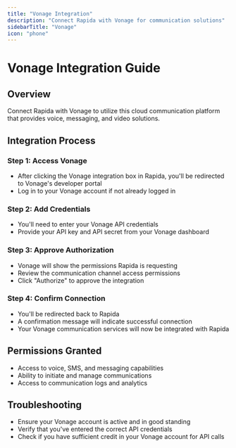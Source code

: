 ```yaml
---
title: "Vonage Integration"
description: "Connect Rapida with Vonage for communication solutions"
sidebarTitle: "Vonage"
icon: "phone"
---
```

# Vonage Integration Guide

## Overview
Connect Rapida with Vonage to utilize this cloud communication platform that provides voice, messaging, and video solutions.

## Integration Process

### Step 1: Access Vonage
- After clicking the Vonage integration box in Rapida, you'll be redirected to Vonage's developer portal
- Log in to your Vonage account if not already logged in

### Step 2: Add Credentials
- You'll need to enter your Vonage API credentials
- Provide your API key and API secret from your Vonage dashboard

### Step 3: Approve Authorization
- Vonage will show the permissions Rapida is requesting
- Review the communication channel access permissions
- Click "Authorize" to approve the integration

### Step 4: Confirm Connection
- You'll be redirected back to Rapida
- A confirmation message will indicate successful connection
- Your Vonage communication services will now be integrated with Rapida

## Permissions Granted
- Access to voice, SMS, and messaging capabilities
- Ability to initiate and manage communications
- Access to communication logs and analytics

## Troubleshooting
- Ensure your Vonage account is active and in good standing
- Verify that you've entered the correct API credentials
- Check if you have sufficient credit in your Vonage account for API calls
